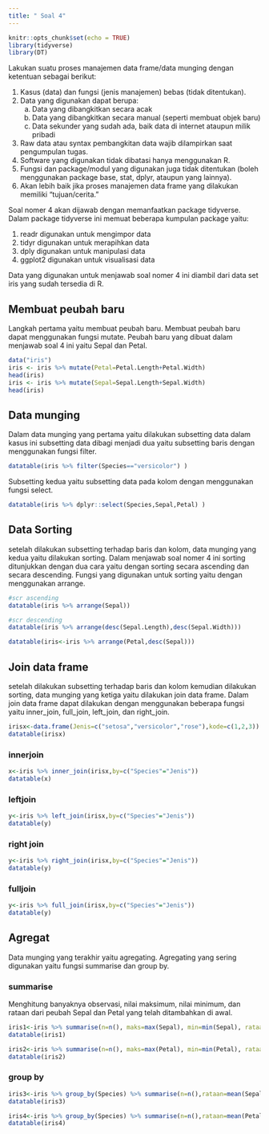 ```yaml
---
title: " Soal 4"
---
```


```r
knitr::opts_chunk$set(echo = TRUE)
library(tidyverse)
library(DT)
```
Lakukan suatu proses manajemen data frame/data munging dengan ketentuan sebagai berikut:

1. Kasus (data) dan fungsi (jenis manajemen) bebas (tidak ditentukan).
2. Data yang digunakan dapat berupa:
   a. Data yang dibangkitkan secara acak
   b. Data yang dibangkitkan secara manual (seperti membuat objek baru)
   c. Data sekunder yang sudah ada, baik data di internet ataupun milik pribadi
3. Raw data atau syntax pembangkitan data wajib dilampirkan saat pengumpulan tugas.
4. Software yang digunakan tidak dibatasi hanya menggunakan R.
5. Fungsi dan package/modul yang digunakan juga tidak ditentukan (boleh menggunakan package base, stat, dplyr, ataupun yang lainnya).
6. Akan lebih baik jika proses manajemen data frame yang dilakukan memiliki "tujuan/cerita."


Soal nomer 4 akan dijawab dengan memanfaatkan package tidyverse. Dalam package tidyverse ini memuat beberapa kumpulan package yaitu:

1. readr digunakan untuk mengimpor data
2. tidyr digunakan untuk merapihkan data
3. dply digunakan untuk manipulasi data
4. ggplot2 digunakan untuk visualisasi data

Data yang digunakan untuk menjawab soal nomer 4 ini diambil dari data set iris yang sudah tersedia di R.

## Membuat peubah baru

Langkah pertama yaitu membuat peubah baru. Membuat peubah baru dapat menggunakan fungsi mutate. Peubah baru yang dibuat dalam menjawab soal 4 ini yaitu Sepal dan Petal.

```r
data("iris")
iris <- iris %>% mutate(Petal=Petal.Length+Petal.Width)
head(iris)
iris <- iris %>% mutate(Sepal=Sepal.Length+Sepal.Width)
head(iris)
```

## Data munging

Dalam data munging yang pertama yaitu dilakukan subsetting data dalam kasus ini subsetting data dibagi menjadi dua yaitu subsetting baris dengan menggunakan fungsi filter.

```r
datatable(iris %>% filter(Species=="versicolor") )
```


Subsetting kedua yaitu subsetting data pada kolom dengan menggunakan fungsi select.

```r
datatable(iris %>% dplyr::select(Species,Sepal,Petal) )
```


## Data Sorting

setelah dilakukan subsetting terhadap baris dan kolom, data munging yang kedua yaitu dilakukan sorting. Dalam menjawab soal nomer 4 ini sorting ditunjukkan dengan dua cara yaitu dengan sorting secara ascending dan secara descending. Fungsi yang digunakan untuk sorting yaitu dengan menggunakan arrange.

```r
#scr ascending
datatable(iris %>% arrange(Sepal))
```

```r
#scr descending
datatable(iris %>% arrange(desc(Sepal.Length),desc(Sepal.Width)))
```

```r
datatable(iris<-iris %>% arrange(Petal,desc(Sepal)))
```


## Join data frame

setelah dilakukan subsetting terhadap baris dan kolom kemudian dilakukan sorting, data munging yang ketiga yaitu dilakukan join data frame. Dalam join data frame dapat dilakukan dengan menggunakan beberapa fungsi yaitu inner_join, full_join, left_join, dan right_join.


```r
irisx<-data.frame(Jenis=c("setosa","versicolor","rose"),kode=c(1,2,3))
datatable(irisx)
```

### innerjoin

```r
x<-iris %>% inner_join(irisx,by=c("Species"="Jenis"))
datatable(x)
```

### leftjoin

```r
y<-iris %>% left_join(irisx,by=c("Species"="Jenis"))
datatable(y)
```

### right join

```r
y<-iris %>% right_join(irisx,by=c("Species"="Jenis"))
datatable(y)
```

### fulljoin

```r
y<-iris %>% full_join(irisx,by=c("Species"="Jenis"))
datatable(y)
```

## Agregat

Data munging yang terakhir yaitu agregating. Agregating yang sering digunakan yaitu fungsi summarise dan group by. 

### summarise

Menghitung banyaknya observasi, nilai maksimum, nilai minimum, dan rataan dari peubah Sepal dan Petal yang telah ditambahkan di awal.

```r
iris1<-iris %>% summarise(n=n(), maks=max(Sepal), min=min(Sepal), rataan=mean(Sepal))
datatable(iris1)
```

```r
iris2<-iris %>% summarise(n=n(), maks=max(Petal), min=min(Petal), rataan=mean(Petal))
datatable(iris2)
```


### group by

```r
iris3<-iris %>% group_by(Species) %>% summarise(n=n(),rataan=mean(Sepal),s=sd(Sepal))
datatable(iris3)
```

```r
iris4<-iris %>% group_by(Species) %>% summarise(n=n(),rataan=mean(Petal),s=sd(Petal))
datatable(iris4)
```

